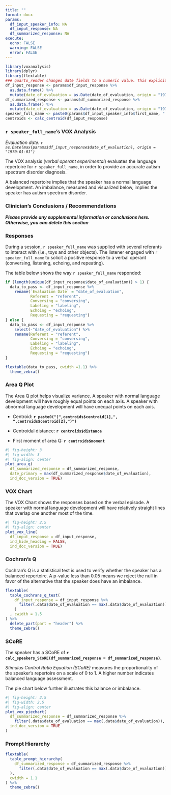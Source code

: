 ```yaml
---
title: ""
format: docx
params:
  df_input_speaker_info: NA
  df_input_response: NA
  df_summarized_response: NA
execute:
  echo: FALSE 
  warning: FALSE
  error: FALSE
---
```


```r
library(voxanalysis)
library(dplyr)
library(flextable)
### quarto_render changes date fields to a numeric value. This explicitly returns them to a date value.
df_input_response <- params$df_input_response %>% 
  as.data.frame() %>%
  mutate(date_of_evaluation = as.Date(date_of_evaluation, origin = "1970-01-01"))
df_summarized_response <- params$df_summarized_response %>% 
  as.data.frame() %>%
  mutate(date_of_evaluation = as.Date(date_of_evaluation, origin = "1970-01-01"))
speaker_full_name <- paste0(params$df_input_speaker_info$first_name, " ", params$df_input_speaker_info$last_name)
centroids <- calc_centroid(df_input_response)
```

### `r speaker_full_name`'s VOX Analysis

*Evaluation date: `r as.Date(max(params$df_input_response$date_of_evaluation), origin = "1970-01-01")`*

The VOX analysis (*verbal operant experimental*) evaluates the language repertoire for `r speaker_full_name`, in order to provide an accurate autism spectrum disorder diagnosis.

A balanced repertoire implies that the speaker has a normal language development. An imbalance, measured and visualized below, implies the speaker has autism spectrum disorder.

### Clinician's Conclusions / Recommendations

***Please provide any supplemental information or conclusions here. Otherwise, you can delete this section***

### Responses

During a session, `r speaker_full_name` was supplied with several referants to interact with (i.e., toys and other objects). The listener engaged with `r speaker_full_name` to solicit a positive response to a verbal operant (conversing, listening, echoing, and repeating).

The table below shows the way `r speaker_full_name` responded:

```r

if (length(unique(df_input_response$date_of_evaluation)) > 1) {
  data_to_pass <- df_input_response %>% 
    rename(`Evaluation Date` = "date_of_evaluation",
           Referent = "referent",
           Conversing = "conversing",
           Labeling = "labeling",
           Echoing = "echoing",
           Requesting = "requesting")
} else {
  data_to_pass <- df_input_response %>% 
    select(-"date_of_evaluation") %>% 
    rename(Referent = "referent",
           Conversing = "conversing",
           Labeling = "labeling",
           Echoing = "echoing",
           Requesting = "requesting")
}

flextable(data_to_pass, cwidth =1.1) %>%
  theme_zebra()

```

### Area Q Plot

The Area Q plot helps visualize variance. A speaker with normal language development will have roughly equal points on each axis. A speaker with abnormal language development will have unequal points on each axis.

-   Centroid: **`r paste0("(",centroids$centroid[1],", ",centroids$centroid[2],")")`**

-   Centroidal distance: **`r centroids$distance`**

-   First moment of area Q: **`r centroids$moment`**


```r
#| fig-height: 3
#| fig-width: 3
#| fig-align: center
plot_area_q(
  df_summarized_response = df_summarized_response,
  date_primary = max(df_summarized_response$date_of_evaluation),
  ind_doc_version = TRUE)
```

### VOX Chart

The VOX Chart shows the responses based on the verbal episode. A speaker with normal language development will have relatively straight lines that overlap one another most of the time.

```r
#| fig-height: 2.5
#| fig-align: center
plot_vox_line(
  df_input_response = df_input_response,
  ind_hide_heading = FALSE,
  ind_doc_version = TRUE)
```

### Cochran's Q

Cochran's Q is a statistical test is used to verify whether the speaker has a balanced repertoire. A p-value less than 0.05 means we reject the null in favor of the alternative that the speaker does have an imbalance.

```r
flextable(
  table_cochrans_q_test(
    df_input_response = df_input_response %>%
      filter(.data$date_of_evaluation == max(.data$date_of_evaluation))
    )
  , cwidth = 1.5
) %>%
  delete_part(part = "header") %>%
  theme_zebra()
```

### SCoRE

The speaker has a SCoRE of **`r calc_speakers_SCoRE(df_summarized_response = df_summarized_response)`**.

*Stimulus Control Ratio Equation (SCoRE)* measures the proportionality of the speaker's repertoire on a scale of 0 to 1. A higher number indicates balanced language assessment.

The pie chart below further illustrates this balance or imbalance.

```r
#| fig-height: 2.5
#| fig-width: 2.5
#| fig-align: center
plot_vox_piechart(
  df_summarized_response = df_summarized_response %>%
    filter(.data$date_of_evaluation == max(.data$date_of_evaluation)),
  ind_doc_version = TRUE
)
```

### Prompt Hierarchy

```r
flextable(
  table_prompt_hierarchy(
    df_summarized_response = df_summarized_response %>%
      filter(.data$date_of_evaluation == max(.data$date_of_evaluation))
  ),
  cwidth = 1.1
) %>%
  theme_zebra()
```

